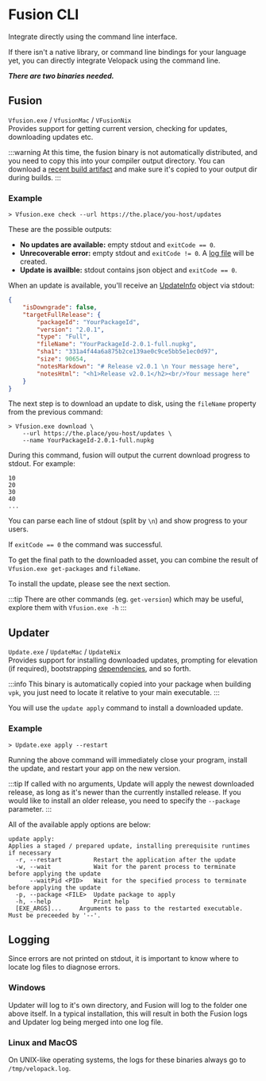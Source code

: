 # Fusion CLI
<AppliesTo all />
Integrate directly using the command line interface. 

If there isn't a native library, or command line bindings for your language yet, you can directly integrate Velopack using the command line.

***There are two binaries needed.***

## Fusion 
`Vfusion.exe` / `VfusionMac` / `VFusionNix`<br/>
Provides support for getting current version, checking for updates, downloading updates etc.

:::warning
At this time, the fusion binary is not automatically distributed, and you need to copy this into your compiler output directory. 
You can download a [recent build artifact](https://github.com/velopack/velopack.fusion/actions) and make sure it's copied to your output dir during builds.
:::

### Example
```
> Vfusion.exe check --url https://the.place/you-host/updates
```

These are the possible outputs:
- **No updates are available:** empty stdout and `exitCode == 0`.
- **Unrecoverable error:** empty stdout and `exitCode != 0`. A [log file](#logging) will be created.
- **Update is availble:** stdout contains json object and `exitCode == 0`.

When an update is available, you'll receive an [UpdateInfo](../reference/cs/Velopack/UpdateInfo) object via stdout:

```json
{
    "isDowngrade": false,
    "targetFullRelease": {
        "packageId": "YourPackageId",
        "version": "2.0.1",
        "type": "Full", 
        "fileName": "YourPackageId-2.0.1-full.nupkg",
        "sha1": "331a4f44a6a875b2ce139ae0c9ce5bb5e1ec0d97",
        "size": 90654,
        "notesMarkdown": "# Release v2.0.1 \n Your message here",
        "notesHtml": "<h1>Release v2.0.1</h2><br/>Your message here"
    }
}
```

The next step is to download an update to disk, using the `fileName` property from the previous command:

```
> Vfusion.exe download \
    --url https://the.place/you-host/updates \
    --name YourPackageId-2.0.1-full.nupkg
```

During this command, fusion will output the current download progress to stdout. For example:
```
10
20
30
40
...
```

You can parse each line of stdout (split by `\n`) and show progress to your users.

If `exitCode == 0` the command was successful.

To get the final path to the downloaded asset, you can combine the result of `Vfusion.exe get-packages` and `fileName`.

To install the update, please see the next section.

:::tip
There are other commands (eg. `get-version`) which may be useful, explore them with `Vfusion.exe -h`
:::

## Updater
`Update.exe` / `UpdateMac` / `UpdateNix`<br/>
Provides support for installing downloaded updates, prompting for elevation (if required), bootstrapping [dependencies](../packaging/bootstrapping.mdx), and so forth.

:::info
This binary is automatically copied into your package when building `vpk`, you just need to locate it relative to your main executable.
:::

You will use the `update apply` command to install a downloaded update.

### Example

```
> Update.exe apply --restart
```

Running the above command will immediately close your program, install the update, and restart your app on the new version.

:::tip
If called with no arguments, Update will apply the newest downloaded release, as long as it's newer than the currently installed release. 
If you would like to install an older release, you need to specify the `--package` parameter.
:::

All of the available apply options are below:

```
update apply:
Applies a staged / prepared update, installing prerequisite runtimes if necessary
  -r, --restart         Restart the application after the update
  -w, --wait            Wait for the parent process to terminate before applying the update
      --waitPid <PID>   Wait for the specified process to terminate before applying the update
  -p, --package <FILE>  Update package to apply
  -h, --help            Print help
  [EXE_ARGS]...     Arguments to pass to the restarted executable. Must be preceeded by '--'.
```

## Logging
Since errors are not printed on stdout, it is important to know where to locate log files to diagnose errors.

### Windows
Updater will log to it's own directory, and Fusion will log to the folder one above itself. 
In a typical installation, this will result in both the Fusion logs and Updater log being merged into one log file.

### Linux and MacOS
On UNIX-like operating systems, the logs for these binaries always go to `/tmp/velopack.log`.